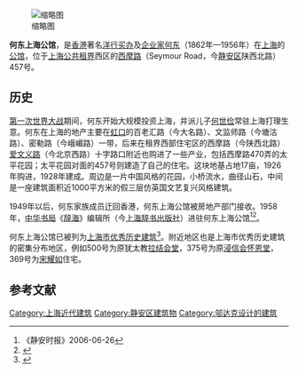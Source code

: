 [[File:Hedong_Gongguan.JPG|缩略图]]

'''何东上海公馆'''，是[[香港|香港]]著名[[洋行|洋行]][[买办|买办]]及[[企业家|企业家]][[何东|何东]]（1862年—1956年）在[[上海|上海]]的[[住宅|公馆]]，位于[[上海公共租界|上海公共租界]]西区的[[西摩路_(上海)|西摩路]]（Seymour Road，今[[静安区|静安区]]陕西北路）457号。

==历史==
[[第一次世界大战|第一次世界大战]]期间，何东开始大规模投资上海，并派儿子[[何世俭|何世俭]]常驻上海打理生意。何东在上海的地产主要在[[虹口|虹口]]的百老汇路（今大名路）、文监师路（今塘沽路）、密勒路（今峨嵋路）一带，后来在租界西部住宅区的西摩路（今陕西北路）[[爱文义路|爱文义路]]（今北京西路）十字路口附近也购进了一些产业，包括西摩路470弄的太平花园；太平花园对面的457号则建造了自己的住宅。这块地基占地17亩，1926年购进，1928年建成。周边是一片中国风格的花园，小桥流水，曲径山石，中间是一座建筑面积近1000平方米的假三层仿英国文艺复兴风格建筑。

1949年以后，何东家族成员迁回香港，何东上海公馆被房地产部门接收。1958年，[[中华书局|中华书局]]《[[辞海|辞海]]》编辑所（今[[上海辞书出版社|上海辞书出版社]]）进驻何东上海公馆<ref>《静安时报》2006-06-26</ref><ref>{{Cite book|title=上海邬达克建筑地图|last=华霞虹，乔争月等著|publisher=上海：[[同济大学出版社|同济大学出版社]]|year=2013.01|isbn=978-7-5608-5061-0|pages=123}}</ref>。

何东上海公馆已被列为[[上海市优秀历史建筑|上海市优秀历史建筑]]<ref>{{Cite book|title=静安历史文化图录|last=龚德庆，张仁良主编|publisher=上海：[[同济大学出版社|同济大学出版社]]|year=2011.01|isbn=978-7-5608-4364-3|pages=276-278}}</ref>。附近地区也是上海市优秀历史建筑的密集分布地区，例如500号为原犹太教[[拉结会堂|拉结会堂]]，375号为原[[浸信会|浸信会]][[怀恩堂_(上海)|怀恩堂]]，369号为[[宋耀如|宋耀如]]住宅。

==参考文献==
<div class="references-small">
<references />
</div>
{{上海市第四批优秀历史建筑}}
[[Category:上海近代建筑|Category:上海近代建筑]]
[[Category:静安区建筑物|Category:静安区建筑物]]
[[Category:邬达克设计的建筑|Category:邬达克设计的建筑]]